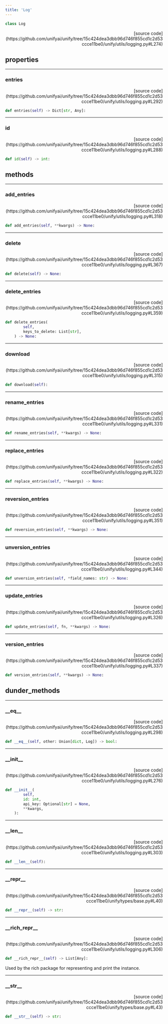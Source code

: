```yaml
---
title: 'Log'
---
```


```python
class Log
```

<p align="right">[source code](https://github.com/unifyai/unify/tree/15c424dea3dbb96d746f855cd1c2d53ccce11be0/unify/utils/logging.py#L274)</p>



## properties

---

### entries

<p align="right">[source code](https://github.com/unifyai/unify/tree/15c424dea3dbb96d746f855cd1c2d53ccce11be0/unify/utils/logging.py#L292)</p>

```python
def entries(self) -> Dict[str, Any]:
```



---

### id

<p align="right">[source code](https://github.com/unifyai/unify/tree/15c424dea3dbb96d746f855cd1c2d53ccce11be0/unify/utils/logging.py#L288)</p>

```python
def id(self) -> int:
```



## methods

---

### add\_entries

<p align="right">[source code](https://github.com/unifyai/unify/tree/15c424dea3dbb96d746f855cd1c2d53ccce11be0/unify/utils/logging.py#L318)</p>

```python
def add_entries(self, **kwargs) -> None:
```



---

### delete

<p align="right">[source code](https://github.com/unifyai/unify/tree/15c424dea3dbb96d746f855cd1c2d53ccce11be0/unify/utils/logging.py#L367)</p>

```python
def delete(self) -> None:
```



---

### delete\_entries

<p align="right">[source code](https://github.com/unifyai/unify/tree/15c424dea3dbb96d746f855cd1c2d53ccce11be0/unify/utils/logging.py#L359)</p>

```python
def delete_entries(
        self,
        keys_to_delete: List[str],
    ) -> None:
```



---

### download

<p align="right">[source code](https://github.com/unifyai/unify/tree/15c424dea3dbb96d746f855cd1c2d53ccce11be0/unify/utils/logging.py#L315)</p>

```python
def download(self):
```



---

### rename\_entries

<p align="right">[source code](https://github.com/unifyai/unify/tree/15c424dea3dbb96d746f855cd1c2d53ccce11be0/unify/utils/logging.py#L331)</p>

```python
def rename_entries(self, **kwargs) -> None:
```



---

### replace\_entries

<p align="right">[source code](https://github.com/unifyai/unify/tree/15c424dea3dbb96d746f855cd1c2d53ccce11be0/unify/utils/logging.py#L322)</p>

```python
def replace_entries(self, **kwargs) -> None:
```



---

### reversion\_entries

<p align="right">[source code](https://github.com/unifyai/unify/tree/15c424dea3dbb96d746f855cd1c2d53ccce11be0/unify/utils/logging.py#L351)</p>

```python
def reversion_entries(self, **kwargs) -> None:
```



---

### unversion\_entries

<p align="right">[source code](https://github.com/unifyai/unify/tree/15c424dea3dbb96d746f855cd1c2d53ccce11be0/unify/utils/logging.py#L344)</p>

```python
def unversion_entries(self, *field_names: str) -> None:
```



---

### update\_entries

<p align="right">[source code](https://github.com/unifyai/unify/tree/15c424dea3dbb96d746f855cd1c2d53ccce11be0/unify/utils/logging.py#L326)</p>

```python
def update_entries(self, fn, **kwargs) -> None:
```



---

### version\_entries

<p align="right">[source code](https://github.com/unifyai/unify/tree/15c424dea3dbb96d746f855cd1c2d53ccce11be0/unify/utils/logging.py#L337)</p>

```python
def version_entries(self, **kwargs) -> None:
```



## dunder_methods

---

### \_\_eq\_\_

<p align="right">[source code](https://github.com/unifyai/unify/tree/15c424dea3dbb96d746f855cd1c2d53ccce11be0/unify/utils/logging.py#L298)</p>

```python
def __eq__(self, other: Union[dict, Log]) -> bool:
```



---

### \_\_init\_\_

<p align="right">[source code](https://github.com/unifyai/unify/tree/15c424dea3dbb96d746f855cd1c2d53ccce11be0/unify/utils/logging.py#L276)</p>

```python
def __init__(
        self,
        id: int,
        api_key: Optional[str] = None,
        **kwargs,
    ):
```



---

### \_\_len\_\_

<p align="right">[source code](https://github.com/unifyai/unify/tree/15c424dea3dbb96d746f855cd1c2d53ccce11be0/unify/utils/logging.py#L303)</p>

```python
def __len__(self):
```



---

### \_\_repr\_\_

<p align="right">[source code](https://github.com/unifyai/unify/tree/15c424dea3dbb96d746f855cd1c2d53ccce11be0/unify/types/base.py#L40)</p>

```python
def __repr__(self) -> str:
```



---

### \_\_rich\_repr\_\_

<p align="right">[source code](https://github.com/unifyai/unify/tree/15c424dea3dbb96d746f855cd1c2d53ccce11be0/unify/utils/logging.py#L306)</p>

```python
def __rich_repr__(self) -> List[Any]:
```

Used by the rich package for representing and print the instance.

---

### \_\_str\_\_

<p align="right">[source code](https://github.com/unifyai/unify/tree/15c424dea3dbb96d746f855cd1c2d53ccce11be0/unify/types/base.py#L43)</p>

```python
def __str__(self) -> str:
```

